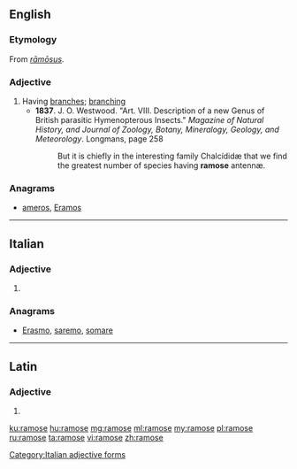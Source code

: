 ==English==

===Etymology===
From {{etyl|la|en}} ''[[ramosus|rāmōsus]]''.

===Adjective===
{{en-adj}}

# Having [[branch]]es; [[branching]]
#* '''1837'''. J. O. Westwood. "Art. VIII. Description of a new Genus of British parasitic Hymenopterous Insects." ''Magazine of Natural History, and Journal of Zoology, Botany, Mineralogy, Geology, and Meteorology''. Longmans, page 258
#*: But it is chiefly in the interesting family Chalcídidæ that we find the greatest number of species having '''ramose''' antennæ.

===Anagrams===
* [[ameros#English|ameros]], [[Eramos#English|Eramos]]

----

==Italian==

===Adjective===
{{head|it|adjective form|g=f-p}}

# {{feminine plural of|ramoso|lang=it}}

===Anagrams===
* [[Erasmo#Italian|Erasmo]], [[saremo#Italian|saremo]], [[somare#Italian|somare]]

[[Category:Italian adjective forms]]

----

==Latin==

===Adjective===
{{la-adj-form|rāmōse}}

# {{inflection of|rāmōsus||voc|m|s|lang=la}}

[[ku:ramose]]
[[hu:ramose]]
[[mg:ramose]]
[[ml:ramose]]
[[my:ramose]]
[[pl:ramose]]
[[ru:ramose]]
[[ta:ramose]]
[[vi:ramose]]
[[zh:ramose]]